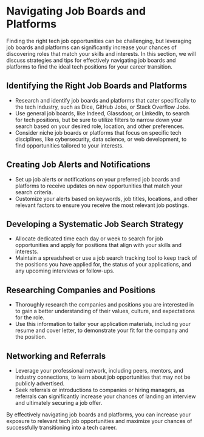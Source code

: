 # Navigating Job Boards and Platforms

Finding the right tech job opportunities can be challenging, but leveraging job boards and platforms can significantly
increase your chances of discovering roles that match your skills and interests. In this section, we will discuss strategies
and tips for effectively navigating job boards and platforms to find the ideal tech positions for your career transition.

## Identifying the Right Job Boards and Platforms

- Research and identify job boards and platforms that cater specifically to the tech industry, such as Dice, GitHub Jobs,
  or Stack Overflow Jobs.
- Use general job boards, like Indeed, Glassdoor, or LinkedIn, to search for tech positions, but be sure to utilize
  filters to narrow down your search based on your desired role, location, and other preferences.
- Consider niche job boards or platforms that focus on specific tech disciplines, like cybersecurity, data science,
  or web development, to find opportunities tailored to your interests.

## Creating Job Alerts and Notifications

- Set up job alerts or notifications on your preferred job boards and platforms to receive updates on new opportunities
  that match your search criteria.
- Customize your alerts based on keywords, job titles, locations, and other relevant factors to ensure you receive the
  most relevant job postings.

## Developing a Systematic Job Search Strategy

- Allocate dedicated time each day or week to search for job opportunities and apply for positions that align with your
  skills and interests.
- Maintain a spreadsheet or use a job search tracking tool to keep track of the positions you have applied for, the status
  of your applications, and any upcoming interviews or follow-ups.

## Researching Companies and Positions

- Thoroughly research the companies and positions you are interested in to gain a better understanding of their values,
  culture, and expectations for the role.
- Use this information to tailor your application materials, including your resume and cover letter, to demonstrate your
  fit for the company and the position.

## Networking and Referrals

- Leverage your professional network, including peers, mentors, and industry connections, to learn about job opportunities
  that may not be publicly advertised.
- Seek referrals or introductions to companies or hiring managers, as referrals can significantly increase your chances of
  landing an interview and ultimately securing a job offer.

By effectively navigating job boards and platforms, you can increase your exposure to relevant tech job opportunities and
maximize your chances of successfully transitioning into a tech career.
